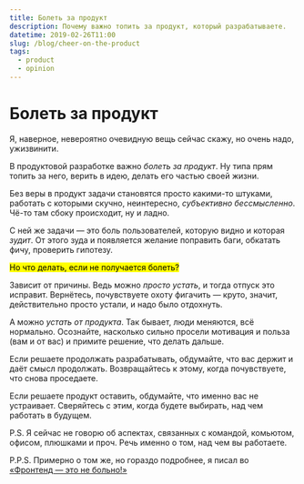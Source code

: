 ```yaml
---
title: Болеть за продукт
description: Почему важно топить за продукт, который разрабатываете.
datetime: 2019-02-26T11:00
slug: /blog/cheer-on-the-product
tags:
  - product
  - opinion
---
```


# Болеть за продукт

Я, наверное, невероятно очевидную вещь сейчас скажу, но очень надо, ужизвинити.

В продуктовой разработке важно _болеть за продукт_. Ну типа прям топить за него, верить в идею, делать его частью своей жизни.

Без веры в продукт задачи становятся просто какими-то штуками, работать с которыми скучно, неинтересно, _субъективно бессмысленно_. Чё-то там сбоку происходит, ну и ладно.

С ней же задачи — это боль пользователей, которую видно и которая _зудит_. От этого зуда и появляется желание поправить баги, обкатать фичу, проверить гипотезу.

<mark>Но что делать, если не получается болеть?</mark>

Зависит от причины. Ведь можно _просто устать_, и тогда отпуск это исправит. Вернётесь, почувствуете охоту фигачить — круто, значит, действительно просто устали, и надо было отдохнуть.

А можно _устать от продукта_. Так бывает, люди меняются, всё нормально. Осознайте, насколько сильно просели мотивация и польза (вам и от вас) и примите решение, что делать дальше.

Если решаете продолжать разрабатывать, обдумайте, что вас держит и даёт смысл продолжать. Возвращайтесь к этому, когда почувствуете, что снова проседаете.

Если решаете продукт оставить, обдумайте, что именно вас не устраивает. Сверяйтесь с этим, когда будете выбирать, над чем работать в будущем.

P.S. Я сейчас не говорю об аспектах, связанных с командой, комьютом, офисом, плюшками и проч. Речь именно о том, над чем вы работаете.

P.P.S. Примерно о том же, но гораздо подробнее, я писал во [«Фронтенд — это не больно!»](https://bespoyasov.ru/front-not-pain/)
